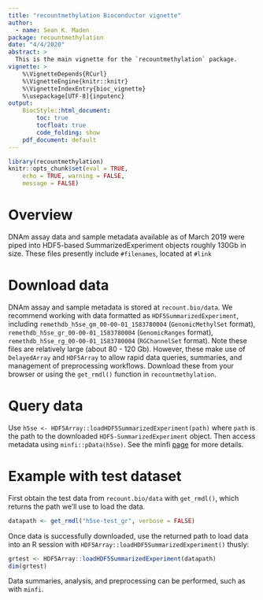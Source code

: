 ```yaml
---
title: "recountmethylation Bioconductor vignette"
author: 
  - name: Sean K. Maden
package: recountmethylation
date: "4/4/2020"
abstract: > 
  This is the main vignette for the `recountmethylation` package.
vignette: >
    %\VignetteDepends{RCurl}
    %\VignetteEngine{knitr::knitr} 
    %\VignetteIndexEntry{bioc_vignette} 
    %\usepackage[UTF-8]{inputenc}
output:
    BiocStyle::html_document:
        toc: true
        tocfloat: true
        code_folding: show
    pdf_document: default
---
```


```r
library(recountmethylation)
knitr::opts_chunk$set(eval = TRUE,
    echo = TRUE, warning = FALSE,
    message = FALSE)
```

# Overview

DNAm assay data and sample metadata available as of March 2019 were 
piped into HDF5-based SummarizedExperiment objects roughly 130Gb in size.
These files presently include `#filenames`, located at `#link`

# Download data

DNAm assay and sample metadata is stored at `recount.bio/data`. 
We recommend working with data formatted as `HDF5SummarizedExperiment`, including
`remethdb_h5se_gm_00-00-01_1583780004` (`GenomicMethylSet` format),
`remethdb_h5se_gr_00-00-01_1583780004` (`GenomicRanges` format), 
`remethdb_h5se_rg_00-00-01_1583780004` (`RGChannelSet` format). 
Note these files are relatively large (about 80 - 120 Gb). 
However, these make use of `DelayedArray` and `HDF5Array` to 
allow rapid data queries, summaries, and management of preprocessing workflows.
Download these from your browser or using the `get_rmdl()` function in `recountmethylation`.

# Query data

Use `h5se <- HDF5Array::loadHDF5SummarizedExperiment(path)` where `path` is the path to the
downloaded `HDF5-SummarizedExperiment` object. Then access metadata using `minfi::pData(h5se)`. See the minfi [page](https://bioconductor.org/packages/release/bioc/html/minfi.html) for more details.

# Example with test dataset

First obtain the test data from `recount.bio/data` with `get_rmdl()`, which returns the path we'll use to load the data.

```r
datapath <- get_rmdl("h5se-test_gr", verbose = FALSE)
```

Once data is successfully downloaded, use the returned path to load data into an R session with `HDF5Array::loadHDF5SummarizedExperiment()` thusly:

```r
grtest <- HDF5Array::loadHDF5SummarizedExperiment(datapath)
dim(grtest)
```

Data summaries, analysis, and preprocessing can be performed, such as with `minfi`.
